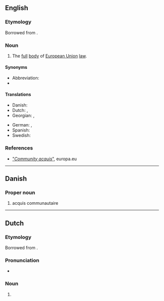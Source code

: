 ==English==

===Etymology===
Borrowed from {{bor|en|fr|[[acquis]] [[communautaire]]}}.

===Noun===
{{en-noun|-|head=acquis communautaire}}

# The [[full]] [[body]] of [[European Union]] [[law]].

====Synonyms====
* Abbreviation: {{l|en|acquis}}
* {{l|en|Community acquis}}

====Translations====
{{trans-top|full body of European Union law}}
* Danish: {{t|da|acquis communautaire}}
* Dutch: {{t|nl|acquis communautaire|n}}, {{t|nl|acquis|n}}
* Georgian: {{t|ka|ევროკავშირის კანონთა კრებული}}, {{t|ka|აკისი}}
{{trans-mid}}
* German: {{t|de|Besitzstand der Gemeinschaft|m}}, {{t|de|gemeinschaftlicher Besitzstand|m}}
* Spanish: {{t|es|Acervo comunitario|m}}
* Swedish: {{t|sv|Gemenskapens regelverk|n}}
{{trans-bottom}}

===References===
* [http://eurovoc.europa.eu/drupal/?q=request&uri=http://eurovoc.europa.eu/210682 "''Community acquis''"], europa.eu

----

==Danish==

===Proper noun===
{{da-proper noun|head=acquis communautaire}}

# {{lb|da|law}} acquis communautaire

----

==Dutch==

===Etymology===
Borrowed from {{bor|nl|fr|acquis communautaire}}.

===Pronunciation===
* {{IPA|nl|/ɑˈki kɔ.my.noːˈtɛːr/|/aːˈki kɔ.my.noːˈtɛːr/}}

===Noun===
{{nl-noun|n|-|-}}

# {{l|en|acquis communautaire}}